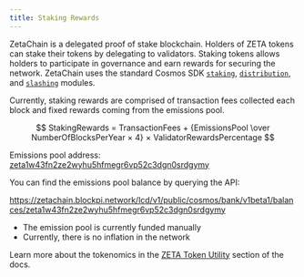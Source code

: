 ```yaml
---
title: Staking Rewards
---
```


ZetaChain is a delegated proof of stake blockchain. Holders of ZETA tokens can
stake their tokens by delegating to validators. Staking tokens allows holders to
participate in governance and earn rewards for securing the network. ZetaChain
uses the standard Cosmos SDK
[`staking`](https://docs.cosmos.network/main/build/modules/staking),
[`distribution`](https://docs.cosmos.network/main/build/modules/distribution),
and [`slashing`](https://docs.cosmos.network/main/build/modules/slashing)
modules.

Currently, staking rewards are comprised of transaction fees collected each
block and fixed rewards coming from the emissions pool.

$$
StakingRewards = TransactionFees + {EmissionsPool \over NumberOfBlocksPerYear
× 4} × ValidatorRewardsPercentage
$$

Emissions pool address:
[zeta1w43fn2ze2wyhu5hfmegr6vp52c3dgn0srdgymy](https://zetachain-athens.blockpi.network/lcd/v1/public/zeta-chain/emissions/list_addresses)

You can find the emissions pool balance by querying the API:

https://zetachain.blockpi.network/lcd/v1/public/cosmos/bank/v1beta1/balances/zeta1w43fn2ze2wyhu5hfmegr6vp52c3dgn0srdgymy

- The emission pool is currently funded manually
- Currently, there is no inflation in the network

Learn more about the tokenomics in the [ZETA Token
Utility](/about/token-utility/distribution) section of the docs.
